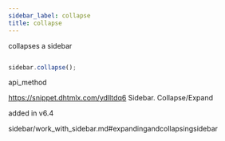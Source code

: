 ```yaml
---
sidebar_label: collapse
title: collapse
---
```



          


<Short>
 collapses a sidebar



</Short>







~~~js

sidebar.collapse();


~~~
 api_method

<Descr>



</Descr>


 https://snippet.dhtmlx.com/ydlltdq6	Sidebar. Collapse/Expand



 added in v6.4


 sidebar/work_with_sidebar.md#expandingandcollapsingsidebar